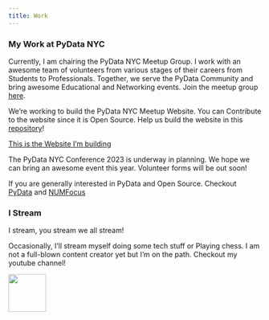 ```yaml
---
title: Work
---
```


### My Work at PyData NYC

Currently, I am chairing the PyData NYC Meetup Group. I work with an awesome team of volunteers from various stages of their careers from Students to Professionals. Together, we serve the PyData Community and bring awesome Educational and Networking events. Join the meetup group [here](https://www.meetup.com/PyDataNYC/).

We're working to build the PyData NYC Meetup Website. You can Contribute to the website since it is Open Source. Help us build the website in this [repository](https://github.com/PyData-NYC-meetup/NYCMeetupWebsite)!

[This is the Website I'm building](https://pydata-nyc-meetup.github.io/)

The PyData NYC Conference 2023 is underway in planning. We hope we can bring an awesome event this year. Volunteer forms will be out soon!

If you are generally interested in PyData and Open Source. Checkout [PyData](https://www.pydata.org) and [NUMFocus](https://www.numfocus.org)


### I Stream

I stream, you stream we all stream!

Occasionally, I'll stream myself doing some tech stuff or Playing chess. I am not a full-blown content creator yet but I'm on the path. Checkout my youtube channel!

[![](../assets/youtube_icon.png){width=75 fig-align="left"}](https://www.youtube.com/channel/UC4vt3mUiYe-rx-xA1mFwLRw)
